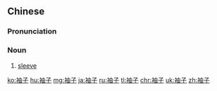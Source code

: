 ==Chinese==
{{zh-forms}}

===Pronunciation===
{{zh-pron
|m=xiùzi
|c=zau6 zi2
|cat=n
}}

===Noun===
{{zh-noun}}

# [[sleeve]] {{gloss|of clothing}}
#: {{zh-x|捲起 袖子{zi}|''to roll up one's '''sleeves'''''}}

[[ko:袖子]]
[[hu:袖子]]
[[mg:袖子]]
[[ja:袖子]]
[[ru:袖子]]
[[tl:袖子]]
[[chr:袖子]]
[[uk:袖子]]
[[zh:袖子]]